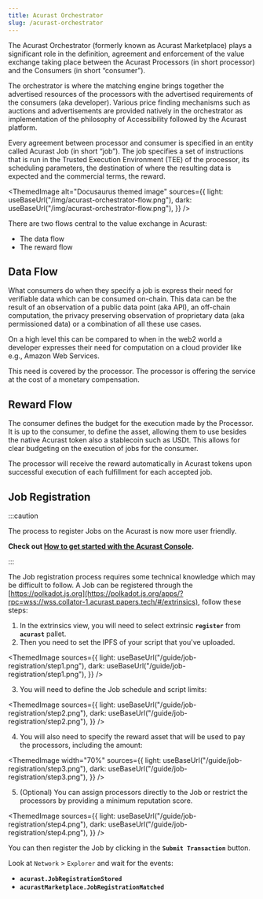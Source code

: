 ```yaml
---
title: Acurast Orchestrator
slug: /acurast-orchestrator
---
```



The Acurast Orchestrator (formerly known as Acurast Marketplace) plays a significant role in the definition, agreement and enforcement of the value exchange taking place between the Acurast Processors (in short processor) and the Consumers (in short “consumer”).

The orchestrator is where the matching engine brings together the advertised resources of the processors with the advertised requirements of the consumers (aka developer). Various price finding mechanisms such as auctions and advertisements are provided natively in the orchestrator as implementation of the philosophy of Accessibility followed by the Acurast platform.

Every agreement between processor and consumer is specified in an entity called Acurast Job (in short “job”). The job specifies a set of instructions that is run in the Trusted Execution Environment (TEE) of the processor, its scheduling parameters, the destination of where the resulting data is expected and the commercial terms, the reward.

<ThemedImage
  alt="Docusaurus themed image"
  sources={{
    light: useBaseUrl("/img/acurast-orchestrator-flow.png"),
    dark: useBaseUrl("/img/acurast-orchestrator-flow.png"),
  }}
/>

<div class="padding-vert--md"></div>

There are two flows central to the value exchange in Acurast:

- The data flow
- The reward flow

## Data Flow

What consumers do when they specify a job is express their need for verifiable data which can be consumed on-chain. This data can be the result of an observation of a public data point (aka API), an off-chain computation, the privacy preserving observation of proprietary data (aka permissioned data) or a combination of all these use cases.

On a high level this can be compared to when in the web2 world a developer expresses their need for computation on a cloud provider like e.g., Amazon Web Services.

This need is covered by the processor. The processor is offering the service at the cost of a monetary compensation.

## Reward Flow

The consumer defines the budget for the execution made by the Processor. It is up to the consumer, to define the asset, allowing them to use besides the native Acurast token also a stablecoin such as USDt. This allows for clear budgeting on the execution of jobs for the consumer.

The processor will receive the reward automatically in Acurast tokens upon successful execution of each fulfillment for each accepted job.

## Job Registration

:::caution

The process to register Jobs on the Acurast is now more user friendly.

**Check out [How to get started with the Acurast Console](/developers/introduction#get-started).**

:::

<div class="padding-vert--md"></div>

The Job registration process requires some technical knowledge which may be difficult to follow. A Job can be registered through the [https://polkadot.js.org](https://polkadot.js.org/apps/?rpc=wss://wss.collator-1.acurast.papers.tech/#/extrinsics), follow these steps:

1. In the extrinsics view, you will need to select extrinsic **`register`** from **`acurast`** pallet.
2. Then you need to set the IPFS of your script that you've uploaded.

<ThemedImage
  sources={{
    light: useBaseUrl("/guide/job-registration/step1.png"),
    dark: useBaseUrl("/guide/job-registration/step1.png"),
  }}
/>

<div class="padding-vert--md"></div>

3. You will need to define the Job schedule and script limits:

<ThemedImage
  sources={{
    light: useBaseUrl("/guide/job-registration/step2.png"),
    dark: useBaseUrl("/guide/job-registration/step2.png"),
  }}
/>
<div class="padding-vert--md"></div>

4. You will also need to specify the reward asset that will be used to pay the processors, including the amount:

<ThemedImage
  width="70%"
  sources={{
    light: useBaseUrl("/guide/job-registration/step3.png"),
    dark: useBaseUrl("/guide/job-registration/step3.png"),
  }}
/>

<div class="padding-vert--md"></div>

5. (Optional) You can assign processors directly to the Job or restrict the processors by providing a minimum reputation score.

<ThemedImage
  sources={{
    light: useBaseUrl("/guide/job-registration/step4.png"),
    dark: useBaseUrl("/guide/job-registration/step4.png"),
  }}
/>

<div class="padding-vert--md"></div>

You can then register the Job by clicking in the **`Submit Transaction`** button.

Look at `Network` > `Explorer` and wait for the events:

- **`acurast.JobRegistrationStored`**
- **`acurastMarketplace.JobRegistrationMatched`**

